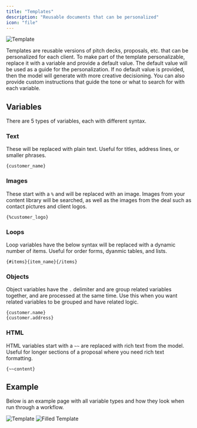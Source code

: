 ```yaml
---
title: "Templates"
description: "Reusable documents that can be personalized"
icon: "file"
---
```


<img src="/images/template.png" alt="Template" />

Templates are reusable versions of pitch decks, proposals, etc. that can be personalized for each client.
To make part of the template personalizable, replace it with a variable and provide a default value.
The default value will be used as a guide for the personalization. If no default value is provided, then the model will generate
with more creative decisioning. You can also provide custom instructions that guide the tone or what to search for with each variable.

## Variables

There are 5 types of variables, each with different syntax.

### Text

These will be replaced with plain text. Useful for titles, address lines, or smaller phrases.

```
{customer_name}
```

### Images

These start with a `%` and will be replaced with an image. Images from your content library will be searched, as well as the images from the deal such as contact pictures and client logos.

```
{%customer_logo}
```

### Loops

Loop variables have the below syntax will be replaced with a dynamic number of items. Useful for order forms, dyanmic tables, and lists.

```
{#items}{item_name}{/items}
```

### Objects

Object variables have the `.` delimiter and are group related variables together, and are processed at the same time. Use this when you want related variables to be grouped and have related logic.

```
{customer.name}
{customer.address}
```

### HTML

HTML variables start with a `~~` are replaced with rich text from the model. Useful for longer sections of a proposal where you need rich text formatting.

```
{~~content}
```

## Example

Below is an example page with all variable types and how they look when run through a workflow.

<img src="/images/template_variables.png" alt="Template" />

<img src="/images/filled.png" alt="Filled Template" />
